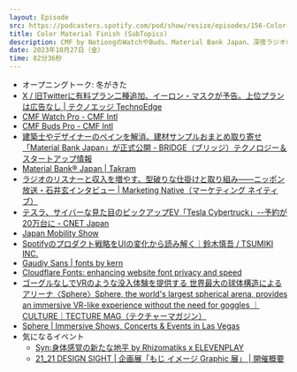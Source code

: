 ```yaml
---
layout: Episode
src: https://podcasters.spotify.com/pod/show/resize/episodes/156-Color-Material-Finish-SubTopics-e2b3fv9
title: Color Material Finish (SubTopics)
description: CMF by NotiongのWatchやBuds、Material Bank Japan、深夜ラジオの収益化、Tesla Cybertruck、SpotifyのUI、球体アリーナ Sphereや、気になるイベント情報など最近気になったサブトピックスを話しました。
date: 2023年10月27日（金）
time: 82分36秒
---
```


- オープニングトーク: 冬がきた
- [X / 旧Twitterに有料プラン二種追加、イーロン・マスクが予告。上位プランは広告なし | テクノエッジ TechnoEdge](https://www.techno-edge.net/article/2023/10/22/2121.html)
- [CMF Watch Pro - CMF Intl](https://intl.cmf.tech/pages/watch-pro)
- [CMF Buds Pro - CMF Intl](https://intl.cmf.tech/pages/buds-pro)
- [建築士やデザイナーのペインを解消、建材サンプルおまとめ取り寄せ「Material Bank Japan」が正式公開 - BRIDGE（ブリッジ）テクノロジー＆スタートアップ情報](https://thebridge.jp/2023/10/material-bank-japan-official-launch)
- [Material Bank®︎ Japan | Takram](https://ja.takram.com/projects/material-bank-japan)
- [ラジオのリスナーと収入を増やす、型破りな仕掛けと取り組み――ニッポン放送・石井玄インタビュー | Marketing Native（マーケティング ネイティブ）](https://marketingnative.jp/sp16/)
- [テスラ、サイバーな見た目のピックアップEV「Tesla Cybertruck」--予約が20万台に - CNET Japan](https://japan.cnet.com/article/35145892/)
- [Japan Mobility Show](https://www.japan-mobility-show.com/)
- [Spotifyのプロダクト戦略をUIの変化から読み解く｜鈴木慎吾 / TSUMIKI INC.](https://note.com/shingo2000/n/n7b4a5e40e86d)
- [Gaudiy Sans | fonts by kern](https://fonts.kern.inc/gaudiy-sans)
- [Cloudflare Fonts: enhancing website font privacy and speed](https://blog.cloudflare.com/cloudflare-fonts-enhancing-website-privacy-speed/)
- [ゴーグルなしでVRのような没入体験を提供する 世界最大の球体構造によるアリーナ〈Sphere〉Sphere, the world's largest spherical arena, provides an immersive VR-like experience without the need for goggles ｜CULTURE｜TECTURE MAG（テクチャーマガジン）](https://mag.tecture.jp/culture/20231006-sphere/)
- [Sphere | Immersive Shows, Concerts & Events in Las Vegas](https://www.thespherevegas.com/)
- 気になるイベント
    - [Syn:身体感覚の新たな地平 by Rhizomatiks x ELEVENPLAY](https://www.tokyonode.jp/sp/syn/)
    - [21_21 DESIGN SIGHT | 企画展「もじ イメージ Graphic 展」 | 開催概要](https://www.2121designsight.jp/program/graphic/)
